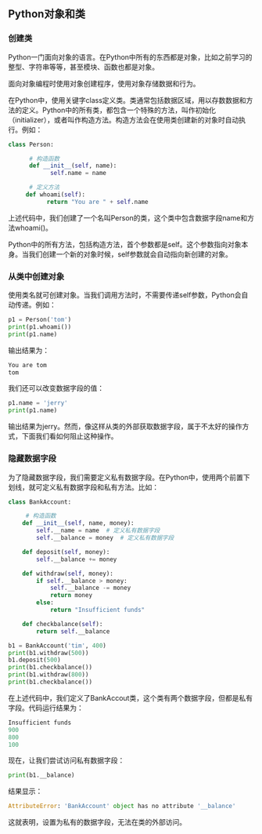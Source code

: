 ## Python对象和类

### 创建类

Python一门面向对象的语言。在Python中所有的东西都是对象，比如之前学习的整型、字符串等等，甚至模块、函数也都是对象。

面向对象编程时使用对象创建程序，使用对象存储数据和行为。

在Python中，使用关键字class定义类。类通常包括数据区域，用以存数数据和方法的定义。Python中的所有类，都包含一个特殊的方法，叫作初始化（initializer），或者叫作构造方法。构造方法会在使用类创建新的对象时自动执行。例如：

```python
class Person:

      # 构造函数
      def __init__(self, name):
            self.name = name

      # 定义方法
     def whoami(self):
           return "You are " + self.name
```

上述代码中，我们创建了一个名叫Person的类，这个类中包含数据字段name和方法whoami()。

Python中的所有方法，包括构造方法，首个参数都是self。这个参数指向对象本身。当我们创建一个新的对象时候，self参数就会自动指向新创建的对象。

### 从类中创建对象

使用类名就可创建对象。当我们调用方法时，不需要传递self参数，Python会自动传递。例如：

```python
p1 = Person('tom')
print(p1.whoami())
print(p1.name)
```

输出结果为：

```python
You are tom
tom
```

我们还可以改变数据字段的值：

```python
p1.name = 'jerry'
print(p1.name)
```

输出结果为jerry。然而，像这样从类的外部获取数据字段，属于不太好的操作方式，下面我们看如何阻止这种操作。

### 隐藏数据字段

为了隐藏数据字段，我们需要定义私有数据字段。在Python中，使用两个前置下划线，就可定义私有数据字段和私有方法。比如：

```python
class BankAccount:

     # 构造函数
    def __init__(self, name, money):
        self.__name = name  # 定义私有数据字段
        self.__balance = money  # 定义私有数据字段

    def deposit(self, money):
        self.__balance += money

    def withdraw(self, money):
        if self.__balance > money:
            self.__balance -= money
            return money
        else:
            return "Insufficient funds"

    def checkbalance(self):
        return self.__balance

b1 = BankAccount('tim', 400)
print(b1.withdraw(500))
b1.deposit(500)
print(b1.checkbalance())
print(b1.withdraw(800))
print(b1.checkbalance())
```

在上述代码中，我们定义了BankAccout类，这个类有两个数据字段，但都是私有字段。代码运行结果为：

```python
Insufficient funds
900
800
100
```

现在，让我们尝试访问私有数据字段：

```python
print(b1.__balance)
```

结果显示：

```python
AttributeError: 'BankAccount' object has no attribute '__balance'
```

这就表明，设置为私有的数据字段，无法在类的外部访问。
